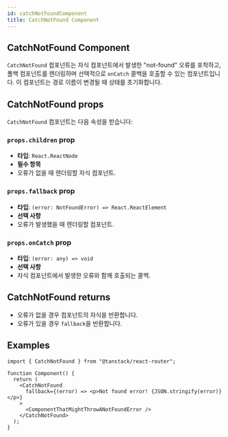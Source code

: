 ```yaml
---
id: catchNotFoundComponent
title: CatchNotFound Component
---
```


## CatchNotFound Component

`CatchNotFound` 컴포넌트는 자식 컴포넌트에서 발생한 "not-found" 오류를 포착하고, 폴백 컴포넌트를 렌더링하며 선택적으로 `onCatch` 콜백을 호출할 수 있는 컴포넌트입니다. 이 컴포넌트는 경로 이름이 변경될 때 상태를 초기화합니다.

## CatchNotFound props

`CatchNotFound` 컴포넌트는 다음 속성을 받습니다:

### `props.children` prop

- **타입**: `React.ReactNode`
- **필수 항목**
- 오류가 없을 때 렌더링할 자식 컴포넌트.

### `props.fallback` prop

- **타입**: `(error: NotFoundError) => React.ReactElement`
- **선택 사항**
- 오류가 발생했을 때 렌더링할 컴포넌트.

### `props.onCatch` prop

- **타입**: `(error: any) => void`
- **선택 사항**
- 자식 컴포넌트에서 발생한 오류와 함께 호출되는 콜백.

## CatchNotFound returns

- 오류가 없을 경우 컴포넌트의 자식을 반환합니다.
- 오류가 있을 경우 `fallback`을 반환합니다.

## Examples

```tsx
import { CatchNotFound } from "@tanstack/react-router";

function Component() {
  return (
    <CatchNotFound
      fallback={(error) => <p>Not found error! {JSON.stringify(error)}</p>}
    >
      <ComponentThatMightThrowANotFoundError />
    </CatchNotFound>
  );
}
```
